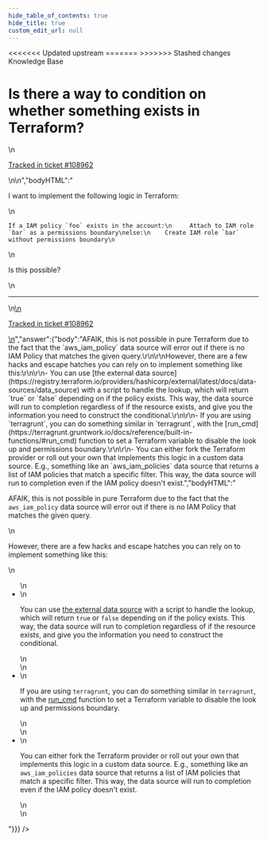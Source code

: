 ```yaml
---
hide_table_of_contents: true
hide_title: true
custom_edit_url: null
---
```



<head>
<<<<<<< Updated upstream
  <link rel="canonical" href="https://github.com/tnn-gruntwork-io/knowledge-base/discussions/498" />
=======
  <link rel="canonical" href="https://github.com/tnn-gruntwork-io/knowledge-base/discussions/498" />
>>>>>>> Stashed changes
</head>

<CenterLayout>
<span className="searchCategory">Knowledge Base</span>
<h1>Is there a way to condition on whether something exists in Terraform?</h1>
<GitHub discussion={{"id":"D_kwDOF8slf84AQEJJ","number":498,"author":{"login":"yorinasub17"},"title":"Is there a way to condition on whether something exists in Terraform?","body":"\nI want to implement the following logic in Terraform:\r\n\r\n```\r\nIf a IAM policy `foo` exists in the account:\r\n     Attach to IAM role `bar` as a permissions boundary\r\nelse:\r\n    Create IAM role `bar` without permissions boundary\r\n```\r\n\r\nIs this possible?\n\n---\n\n<ins datetime=\"2022-07-12T16:22:13Z\">\n  <p><a href=\"https://support.gruntwork.io/hc/requests/108962\">Tracked in ticket #108962</a></p>\n</ins>\n","bodyHTML":"<p dir=\"auto\">I want to implement the following logic in Terraform:</p>\n<div class=\"snippet-clipboard-content notranslate position-relative overflow-auto\" data-snippet-clipboard-copy-content=\"If a IAM policy `foo` exists in the account:\n     Attach to IAM role `bar` as a permissions boundary\nelse:\n    Create IAM role `bar` without permissions boundary\"><pre class=\"notranslate\"><code class=\"notranslate\">If a IAM policy `foo` exists in the account:\n     Attach to IAM role `bar` as a permissions boundary\nelse:\n    Create IAM role `bar` without permissions boundary\n</code></pre></div>\n<p dir=\"auto\">Is this possible?</p>\n<hr>\n<ins datetime=\"2022-07-12T16:22:13Z\">\n  <p dir=\"auto\"><a href=\"https://support.gruntwork.io/hc/requests/108962\" rel=\"nofollow\">Tracked in ticket #108962</a></p>\n</ins>","answer":{"body":"AFAIK, this is not possible in pure Terraform due to the fact that the `aws_iam_policy` data source will error out if there is no IAM Policy that matches the given query.\r\n\r\nHowever, there are a few hacks and escape hatches you can rely on to implement something like this:\r\n\r\n- You can use [the external data source](https://registry.terraform.io/providers/hashicorp/external/latest/docs/data-sources/data_source) with a script to handle the lookup, which will return `true` or `false` depending on if the policy exists. This way, the data source will run to completion regardless of if the resource exists, and give you the information you need to construct the conditional.\r\n\r\n- If you are using `terragrunt`, you can do something similar in `terragrunt`, with the [run_cmd](https://terragrunt.gruntwork.io/docs/reference/built-in-functions/#run_cmd) function to set a Terraform variable to disable the look up and permissions boundary.\r\n\r\n- You can either fork the Terraform provider or roll out your own that implements this logic in a custom data source. E.g., something like an `aws_iam_policies` data source that returns a list of IAM policies that match a specific filter. This way, the data source will run to completion even if the IAM policy doesn't exist.","bodyHTML":"<p dir=\"auto\">AFAIK, this is not possible in pure Terraform due to the fact that the <code class=\"notranslate\">aws_iam_policy</code> data source will error out if there is no IAM Policy that matches the given query.</p>\n<p dir=\"auto\">However, there are a few hacks and escape hatches you can rely on to implement something like this:</p>\n<ul dir=\"auto\">\n<li>\n<p dir=\"auto\">You can use <a href=\"https://registry.terraform.io/providers/hashicorp/external/latest/docs/data-sources/data_source\" rel=\"nofollow\">the external data source</a> with a script to handle the lookup, which will return <code class=\"notranslate\">true</code> or <code class=\"notranslate\">false</code> depending on if the policy exists. This way, the data source will run to completion regardless of if the resource exists, and give you the information you need to construct the conditional.</p>\n</li>\n<li>\n<p dir=\"auto\">If you are using <code class=\"notranslate\">terragrunt</code>, you can do something similar in <code class=\"notranslate\">terragrunt</code>, with the <a href=\"https://terragrunt.gruntwork.io/docs/reference/built-in-functions/#run_cmd\" rel=\"nofollow\">run_cmd</a> function to set a Terraform variable to disable the look up and permissions boundary.</p>\n</li>\n<li>\n<p dir=\"auto\">You can either fork the Terraform provider or roll out your own that implements this logic in a custom data source. E.g., something like an <code class=\"notranslate\">aws_iam_policies</code> data source that returns a list of IAM policies that match a specific filter. This way, the data source will run to completion even if the IAM policy doesn't exist.</p>\n</li>\n</ul>"}}} />

</CenterLayout>
  

<!-- ##DOCS-SOURCER-START
{
  "sourcePlugin": "github-discussions",
  "hash": "ed1faf4fde02ef1ebed28dd37b980579"
}
##DOCS-SOURCER-END -->
